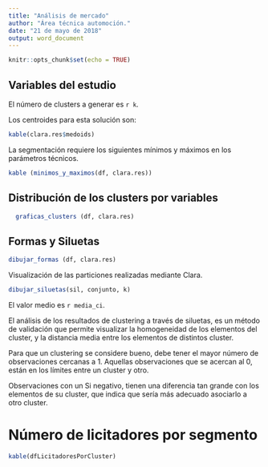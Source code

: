 ---
title: "Análisis de mercado"
author: "Área técnica automoción."
date: "21 de mayo de 2018"
output: word_document
---

```{r setup, include=FALSE}
knitr::opts_chunk$set(echo = TRUE)
```

## Variables del estudio

El número de clusters a generar es `r k`.

Los centroides para esta solución son:

```{r medoids, echo=FALSE}
kable(clara.res$medoids)
```

La segmentación requiere los siguientes mínimos y máximos en los parámetros técnicos.

```{r mínimos, echo=FALSE}
kable (minimos_y_maximos(df, clara.res))
```

## Distribución de los clusters por variables


```{r ggplots, echo=FALSE}
  graficas_clusters (df, clara.res)

```

## Formas y Siluetas

```{r formas, echo=FALSE}
dibujar_formas (df, clara.res)
```

Visualización de las particiones realizadas mediante Clara.


```{r siluetas, echo=FALSE}
dibujar_siluetas(sil, conjunto, k)
```

El valor medio es  `r media_ci`.

El análisis de los resultados de clustering a través de siluetas, es un método de validación que permite visualizar la homogeneidad de los elementos del cluster, y la distancia media entre los elementos de distintos cluster.

Para que un clustering se considere bueno, debe tener el mayor número de observaciones cercanas a 1. Aquellas observaciones que se acercan al 0, están en los límites entre un cluster y otro.

Observaciones con un Si negativo, tienen una diferencia tan grande con los elementos de su cluster, que indica que sería más adecuado asociarlo a otro cluster.

# Número de licitadores por segmento

```{r licitadoresPorCluster, echo=FALSE}
kable(dfLicitadoresPorCluster)
```


